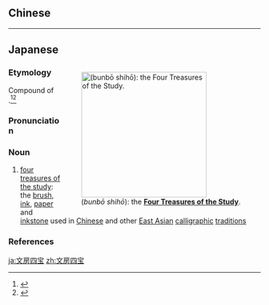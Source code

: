 {{also|文房四寶}}
==Chinese==
{{zh-see|文房四寶}}

----

==Japanese==
<div style="float:right;">
{{wikipedia|lang=ja}}
{{wikipedia|Four Treasures of the Study}}
[[Image:WenfangSibao.jpg|thumb|250px|{{lang|ja|文房四宝}} (''bunbō shihō''): the '''[[Four Treasures of the Study]]'''.]]
</div>
{{ja-kanjitab|yomi=o|ぶん|ぼう|し|ほう}}

===Etymology===
Compound of {{compound|lang=ja|sort=ぶんぼうしほう|文房|tr1=bunbō|t1=study hall|四|tr2=shi|t2=four|寶|tr3=hō|t3=treasure}}.<ref name="KDJ">{{R:Kokugo Dai Jiten}}</ref><ref name="DJR">{{R:Daijirin}}</ref>

===Pronunciation===
{{ja-pron|yomi=o|ぶんぼうしほう|acc=4|acc_ref=DJR}}

===Noun===
{{ja-noun|ぶんぼうしほう|kyu=文房四寶}}

# {{lb|ja|idiomatic|sort=ぶんぼうしほう}} [[four treasures of the study]]: the [[brush]], [[ink]], [[paper]] and [[inkstone]] used in [[Chinese]] and other [[East Asian]] [[calligraphic]] [[tradition]]s

===References===
<references/>

[[ja:文房四宝]]
[[zh:文房四宝]]